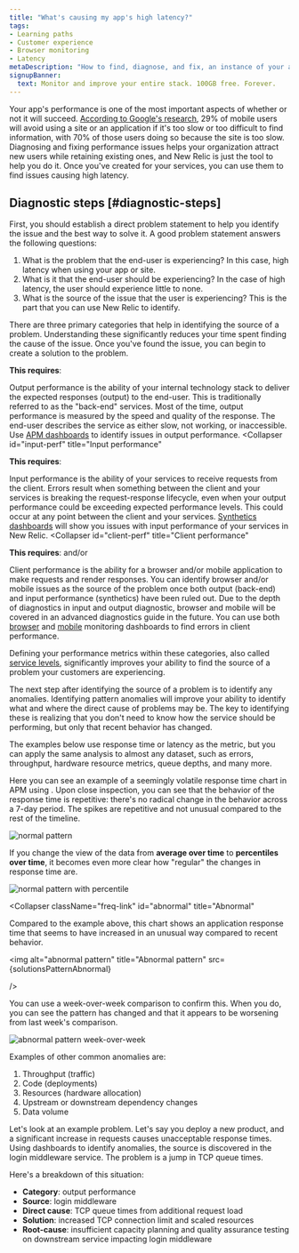 ```yaml
---
title: "What's causing my app's high latency?"
tags:
- Learning paths
- Customer experience
- Browser monitoring
- Latency
metaDescription: "How to find, diagnose, and fix, an instance of your abnormal or poor app latency."
signupBanner:
  text: Monitor and improve your entire stack. 100GB free. Forever.
---
```






Your app's performance is one of the most important aspects of whether or not it will succeed. [According to Google's research](https://think.storage.googleapis.com/images/micromoments-guide-to-winning-shift-to-mobile-download.pdf), 29% of mobile users will avoid using a site or an application if it's too slow or too difficult to find information, with 70% of those users doing so because the site is too slow. Diagnosing and fixing performance issues helps your organization attract new users while retaining existing ones, and New Relic is just the tool to help you do it. Once you've created <InlinePopover type="dashboards" /> for your services, you can use them to find issues causing high latency.

## Diagnostic steps [#diagnostic-steps]
<Steps>

<Step>
First, you should establish a direct problem statement to help you identify the issue and the best way to solve it. A good problem statement answers the following questions:

1. What is the problem that the end-user is experiencing? In this case, high latency when using your app or site.
2. What is it that the end-user should be experiencing? In the case of high latency, the user should experience little to none.
3. What is the source of the issue that the user is experiencing? This is the part that you can use New Relic to identify. 
</Step>

<Step>
There are three primary categories that help in identifying the source of a problem. Understanding these significantly reduces your time spent finding the cause of the issue. Once you've found the issue, you can begin to create a solution to the problem.

<CollapserGroup>
  <Collapser
    id="output-perf"
    title="Output performance"
  >

**This requires**: <InlinePopover type="apm" />

Output performance is the ability of your internal technology stack to deliver the expected responses (output) to the end-user. This is traditionally referred to as the "back-end" services. Most of the time, output performance is measured by the speed and quality of the response. The end-user describes the service as either slow, not working, or inaccessible. Use [APM dashboards](https://one.newrelic.com/nr1-core?filters=%28domain%20IN%20%28%27APM%27%2C%20%27EXT%27%29%20AND%20type%20IN%20%28%27APPLICATION%27%2C%20%27SERVICE%27%29%29&state=62bc4f1a-cea5-dbdd-6c12-ab2653bdba94) to identify issues in output performance.
</Collapser>
  <Collapser
    id="input-perf"
    title="Input performance"
  >

**This requires**: <InlinePopover type="synthetics" />

Input performance is the ability of your services to receive requests from the client. Errors result when something between the client and your services is breaking the request-response lifecycle, even when your output performance could be exceeding expected performance levels. This could occur at any point between the client and your services. [Synthetics dashboards](https://one.newrelic.com/synthetics-nerdlets) will show you issues with input performance of your services in New Relic.
</Collapser>
  <Collapser
    id="client-perf"
    title="Client performance"
  >
**This requires**: <InlinePopover type="browser" /> and/or <InlinePopover type="mobile" />

Client performance is the ability for a browser and/or mobile application to make requests and render responses. You can identify browser and/or mobile issues as the source of the problem once both output (back-end) and input performance (synthetics) have been ruled out. Due to the depth of diagnostics in input and output diagnostic, browser and mobile will be covered in an advanced diagnostics guide in the future. You can use both [browser](https://one.newrelic.com/nr1-core?filters=%28domain%3D%27BROWSER%27%20AND%20type%3D%27APPLICATION%27%29&state=1f7bae2d-dd3a-0027-3079-b60bcd19ded9) and [mobile](https://one.newrelic.com/nr1-core?filters=%28domain%3D%27MOBILE%27%20AND%20type%3D%27APPLICATION%27%29) monitoring dashboards to find errors in client performance.
</Collapser>
</CollapserGroup>

Defining your performance metrics within these categories, also called [service levels](/docs/new-relic-solutions/observability-maturity/uptime-performance-reliability/optimize-slm-guide), significantly improves your ability to find the source of a problem your customers are experiencing.
</Step>

<Step>
The next step after identifying the source of a problem is to identify any anomalies. Identifying pattern anomalies will improve your ability to identify what and where the direct cause of problems may be. The key to identifying these is realizing that you don't need to know how the service should be performing, but only that recent behavior has changed. 

The examples below use response time or latency as the metric, but you can apply the same analysis to almost any dataset, such as errors, throughput, hardware resource metrics, queue depths, and many more.

<CollapserGroup>
  <Collapser
    className="freq-link"
    id="normal"
    title="Normal"
  >
Here you can see an example of a seemingly volatile response time chart in APM using <InlinePopover type="dashboards" />. Upon close inspection, you can see that the behavior of the response time is repetitive: there's no radical change in the behavior across a 7-day period. The spikes are repetitive and not unusual compared to the rest of the timeline.

<img
  alt="normal pattern"
  title="Normal pattern"
  src={solutionsOmaUprPatternNormal}
/>

If you change the view of the data from **average over time** to **percentiles over time**, it becomes even more clear how "regular" the changes in response time are.

<img
  alt="normal pattern with percentile"
  title="Normal pattern with percentile"
  src={solutionsNormalPercentilePattern}
/>
  </Collapser>

  <Collapser
    className="freq-link"
    id="abnormal"
    title="Abnormal"
  >
Compared to the example above, this chart shows an application response time that seems to have increased in an unusual way compared to recent behavior.

<img
  alt="abnormal pattern"
  title="Abnormal pattern"
  src={solutionsPatternAbnormal}

/>

You can use a week-over-week comparison to confirm this. When you do, you can see the pattern has changed and that it appears to be worsening from last week's comparison.

<img
  alt="abnormal pattern week-over-week"
  title="Abnormal pattern week-over-week comparison"
  src={solutionsPatternAbnormalCompare}
/>
  </Collapser>
</CollapserGroup>

Examples of other common anomalies are: 

1. Throughput (traffic)
2. Code (deployments)
3. Resources (hardware allocation)
4. Upstream or downstream dependency changes
5. Data volume
</Step>
</Steps>

Let's look at an example problem. Let's say you deploy a new product, and a significant increase in requests causes unacceptable response times. Using dashboards to identify anomalies, the source is discovered in the login middleware service. The problem is a jump in TCP queue times.

Here's a breakdown of this situation:

* **Category**: output performance
* **Source**: login middleware
* **Direct cause**: TCP queue times from additional request load
* **Solution**: increased TCP connection limit and scaled resources
* **Root-cause**: insufficient capacity planning and quality assurance testing on downstream service impacting login middleware